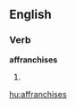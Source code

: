 ==English==

===Verb===
'''affranchises'''

# {{third-person singular of|affranchise}}
{{count page|[[Wiktionary:Page count]]}}

[[hu:affranchises]]